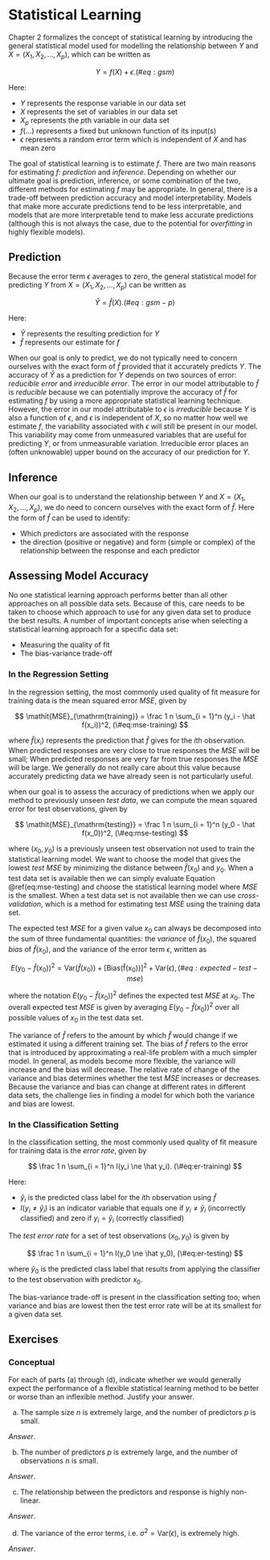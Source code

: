 # Statistical Learning {#chapter-2}

Chapter 2 formalizes the concept of statistical learning by introducing the general statistical model used for modelling the relationship between $Y$ and $X = (X_1, X_2, \dots, X_p)$, which can be written as

$$
Y = f(X) + \epsilon.
(\#eq:gsm)
$$

Here:

- $Y$ represents the response variable in our data set
- $X$ represents the set of variables in our data set
- $X_p$ represents the $p$th variable in our data set
- $f(\dots)$ represents a fixed but unknown function of its input(s)
- $\epsilon$ represents a random error term which is independent of $X$ and has mean zero

The goal of statistical learning is to estimate $f$. There are two main reasons for estimating $f$: *prediction* and *inference*. Depending on whether our ultimate goal is prediction, inference, or some combination of the two, different methods for estimating $f$ may be appropriate. In general, there is a trade-off between prediction accuracy and model interpretability. Models that make more accurate predictions tend to be less interpretable, and models that are more interpretable tend to make less accurate predictions (although this is not always the case, due to the potential for *overfitting* in highly flexible models).

## Prediction

Because the error term $\epsilon$ averages to zero, the general statistical model for predicting $Y$ from $X = (X_1, X_2, \dots, X_p)$ can be written as

$$
\hat Y = \hat f(X).
(\#eq:gsm-p)
$$

Here:

- $\hat Y$ represents the resulting prediction for $Y$
- $\hat f$ represents our estimate for $f$

When our goal is only to predict, we do not typically need to concern ourselves with the exact form of $\hat f$ provided that it accurately predicts $Y$. The accuracy of $\hat Y$ as a prediction for $Y$ depends on two sources of error: *reducible error* and *irreducible error*. The error in our model attributable to $\hat f$ is *reducible* because we can potentially improve the accuracy of $\hat f$ for estimating $f$ by using a more appropriate statistical learning technique. However, the error in our model attributable to $\epsilon$ is *irreducible* because $Y$ is also a function of $\epsilon$, and $\epsilon$ is independent of $X$, so no matter how well we estimate $f$, the variability associated with $\epsilon$ will still be present in our model. This variability may come from unmeasured variables that are useful for predicting $Y$, or from unmeasurable variation. Irreducible error places an (often unknowable) upper bound on the accuracy of our prediction for $Y$.

## Inference

When our goal is to understand the relationship between $Y$ and $X = (X_1, X_2, \dots, X_p)$, we do need to concern ourselves with the exact form of $\hat f$. Here the form of $\hat f$ can be used to identify:

- Which predictors are associated with the response
- the direction (positive or negative) and form (simple or complex) of the relationship between the response and each predictor

## Assessing Model Accuracy

No one statistical learning approach performs better than all other approaches on all possible data sets. Because of this, care needs to be taken to choose which approach to use for any given data set to produce the best results. A number of important concepts arise when selecting a statistical learning approach for a specific data set:

- Measuring the quality of fit
- The bias-variance trade-off

### In the Regression Setting

In the regression setting, the most commonly used quality of fit measure for training data is the mean squared error $\mathit{MSE}$, given by


$$
\mathit{MSE}_{\mathrm{training}} = \frac 1 n \sum_{i = 1}^n (y_i - \hat f(x_i))^2,
(\#eq:mse-training)
$$

where $\hat f(x_i)$ represents the prediction that $\hat f$ gives for the $i$th observation. When predicted responses are very close to true responses the $\mathit{MSE}$ will be small; When predicted responses are very far from true responses the $\mathit{MSE}$ will be large. We generally do not really care about this value because accurately predicting data we have already seen is not particularly useful.

when our goal is to assess the accuracy of predictions when we apply our method to previously unseen *test data*, we can compute the mean squared error for test observations, given by

$$
\mathit{MSE}_{\mathrm{testing}} = \frac 1 n \sum_{i = 1}^n (y_0 - \hat f(x_0))^2,
(\#eq:mse-testing)
$$

where $(x_0, y_0)$ is a previously unseen test observation not used to train the statistical learning model. We want to choose the model that gives the lowest *test* $\mathit{MSE}$ by minimizing the distance between $\hat f(x_0)$ and $y_0$. When a test data set is available then we can simply evaluate Equation \@ref(eq:mse-testing) and choose the statistical learning model where $\mathit{MSE}$ is the smallest. When a test data set is not available then we can use *cross-validation*, which is a method for estimating test $\mathit{MSE}$ using the training data set.

The expected test $\mathit{MSE}$ for a given value $x_0$ can always be decomposed into the sum of three fundamental quantities: the *variance* of $\hat f(x_0)$, the squared *bias* of $\hat f(x_0)$, and the variance of the error term $\epsilon$, written as

$$
E \bigl(y_0 - \hat f(x_0) \bigr)^2 = \mathrm{Var}(\hat f(x_0)) +
                                     [\mathrm{Bias(\hat f(x_0))}]^2 +
                                     \mathrm{Var}(\epsilon),
(\#eq:expected-test-mse)
$$

where the notation $E \bigl(y_0 - \hat f(x_0) \bigr)^2$ defines the expected test $\mathit{MSE}$ at $x_0$. The overall expected test $\mathit{MSE}$ is given by averaging $E \bigl(y_0 - \hat f(x_0) \bigr)^2$ over all possible values of $x_0$ in the test data set.

The variance of $\hat f$ refers to the amount by which $\hat f$ would change if we estimated it using a different training set. The bias of $\hat f$ refers to the error that is introduced by approximating a real-life problem with a much simpler model. In general, as models become more flexible, the variance will increase and the bias will decrease. The relative rate of change of the variance and bias determines whether the test $\mathit{MSE}$ increases or decreases. Because the variance and bias can change at different rates in different data sets, the challenge lies in finding a model for which both the variance and bias are lowest.

### In the Classification Setting

In the classification setting, the most commonly used quality of fit measure for training data is the *error rate*, given by

$$
\frac 1 n \sum_{i = 1}^n I(y_i \ne \hat y_i).
(\#eq:er-training)
$$

Here:

- $\hat y_i$ is the predicted class label for the $i$th observation using $\hat f$
- $I(y_i \ne \hat y_i)$ is an indicator variable that equals one if $y_i \ne \hat y_i$ (incorrectly classified) and zero if $y_i = \hat y_i$ (correctly classified)

The *test error rate* for a set of test observations $(x_0, y_0)$ is given by

$$
\frac 1 n \sum_{i = 1}^n I(y_0 \ne \hat y_0),
(\#eq:er-testing)
$$

where $\hat y_0$ is the predicted class label that results from applying the classifier to the test observation with predictor $x_0$.

The bias-variance trade-off is present in the classification setting too; when variance and bias are lowest then the test error rate will be at its smallest for a given data set.

## Exercises

### Conceptual {-}

::: {.exercise}
For each of parts (a) through (d), indicate whether we would generally expect the performance of a flexible statistical learning method to be better or worse than an inflexible method. Justify your answer.

(a) The sample size $n$ is extremely large, and the number of predictors $p$ is small.

*Answer*.

(b) The number of predictors $p$ is extremely large, and the number of observations $n$ is small.

*Answer*.

(c) The relationship between the predictors and response is highly non-linear.

*Answer*.

(d) The variance of the error terms, i.e. $\sigma^2 = \mathrm{Var}(\epsilon)$, is extremely high.

*Answer*.
:::
